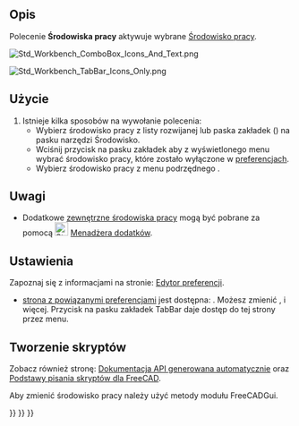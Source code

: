 <languages/>

{{Docnav
|[[Std_ToggleTransparency/pl|Włącz / wyłącz przezroczystość]]
|[[Std_DockOverlayAll/pl|DockOverlayAll]]
|[[Std_View_Menu/pl|Menu widok]]
|IconL=Std_ToggleTransparency.svg
|IconR=
|IconC=Freecad.svg
}}

{{GuiCommand/pl
|Name=Std Workbench
|Name/pl=Std: Środowiska pracy
|Empty=1
|MenuLocation=Widok → Środowiska pracy
|Workbenches=wszystkie
}}

<span id="Description"></span>
==Opis==

Polecenie '''Środowiska pracy''' aktywuje wybrane [[Workbenches/pl|Środowisko pracy]].

[[Image:Std_Workbench_ComboBox_Icons_And_Text.png]]
{{Caption|Domyślny typ rozwijanej listy selektora środowisk pracy.}}

[[Image:Std_Workbench_TabBar_Icons_Only.png]]
{{Caption|Opcjonalny typ Paska zakładek selektora środowisk pracy (tutaj wyświetlany tylko z ikonami) {{Version/pl|1.0}}}}

<span id="Usage"></span>
==Użycie==

# Istnieje kilka sposobów na wywołanie polecenia:
#* Wybierz środowisko pracy z listy rozwijanej lub paska zakładek ({{Version/pl|1.0}}) na pasku narzędzi Środowisko.
#* Wciśnij przycisk {{Button|[[Image:List-add.svg|x16px]][[Image:Toolbar_flyout_arrow.svg|x16px]]}} na pasku zakładek aby z wyświetlonego menu wybrać środowisko pracy, które zostało wyłączone w [[Preferences_Editor/pl#Dostępne_środowiska_pracy|preferencjach]].
#* Wybierz środowisko pracy z menu podrzędnego {{MenuCommand|Widok → Środowiska pracy}}.

<span id="Notes"></span>
==Uwagi==

* Dodatkowe [[External_workbenches/pl|zewnętrzne środowiska pracy]] mogą być pobrane za pomocą [[Image:Std_AddonMgr.svg|24px]] [[Std_AddonMgr/pl|Menadżera dodatków]].

<span id="Preferences"></span>
==Ustawienia==

Zapoznaj się z informacjami na stronie: [[Preferences_Editor/pl|Edytor preferencji]].

* [[Preferences_Editor/pl#Dostępne_środowiska pracy|strona z powiązanymi preferencjami]] jest dostępna: {{MenuCommand|Edycja → Preferencje... → Środowiska pracy→ Dostępne środowiska pracy}}. Możesz zmienić {{MenuCommand|Startowe środowisko pracy}},{{MenuCommand|Typ selektora środowisk pracy}} i więcej. Przycisk {{Button|[[Image:List-add.svg|x16px]][[Image:Toolbar_flyout_arrow.svg|x16px]]}} na pasku zakładek TabBar daje dostęp do tej strony przez menu.

<span id="Scripting"></span>
==Tworzenie skryptów==

Zobacz również stronę: [https://freecad.github.io/SourceDoc/ Dokumentacja API generowana automatycznie] oraz [[FreeCAD_Scripting_Basics/pl|Podstawy pisania skryptów dla FreeCAD]].

Aby zmienić środowisko pracy należy użyć metody {{incode|activateWorkbench}} modułu FreeCADGui.

{{Code|code=
import FreeCADGui

FreeCADGui.activateWorkbench("PartDesignWorkbench")
}}


{{Docnav
|[[Std_ToggleTransparency/pl|Włącz / wyłącz przezroczystość]]
|[[Std_DockOverlayAll/pl|DockOverlayAll]]
|[[Std_View_Menu/pl|Menu widok]]
|IconL=Std_ToggleTransparency.svg
|IconR=
|IconC=Freecad.svg
}}

{{Std Base navi{{#translation:}}}}
{{Userdocnavi{{#translation:}}}}
{{Interface navi{{#translation:}}}}